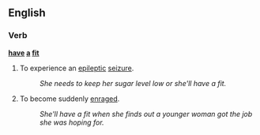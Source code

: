 ==English==

===Verb===
'''[[have]] [[a]] [[fit]]'''

# {{idiom}} To experience an [[epileptic]] [[seizure]].
#: ''She needs to keep her sugar level low or she'll have a fit.''
# {{idiom}} To become suddenly [[enrage]]d.
#: ''She'll have a fit when she finds out a younger woman got the job she was hoping for.''